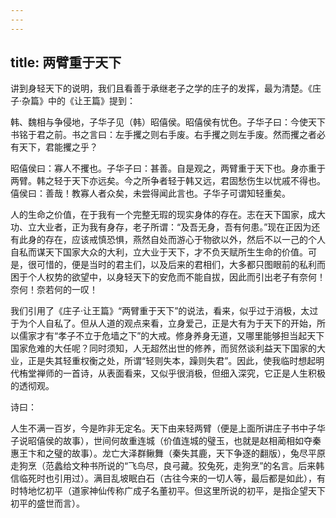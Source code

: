 ```yaml
---
---
---
```

title: 两臂重于天下
---




讲到身轻天下的说明，我们且看善于承继老子之学的庄子的发挥，最为清楚。《庄子·杂篇》中的《让王篇》提到：


韩、魏相与争侵地，子华子见（韩）昭僖侯。昭僖侯有忧色。子华子曰：今使天下书铭于君之前。书之言曰：左手攫之则右手废。右手攫之则左手废。然而攫之者必有天下，君能攫之乎？

昭僖侯曰：寡人不攫也。子华子曰：甚善。自是观之，两臂重于天下也。身亦重于两臂。韩之轻于天下亦远矣。今之所争者轻于韩又远，君固愁伤生以忧戚不得也。僖侯曰：善哉！教寡人者众矣，未尝得闻此言也。子华子可谓知轻重矣。


人的生命之价值，在于我有一个完整无瑕的现实身体的存在。志在天下国家，成大功、立大业者，正为我有身存，老子所谓：“及吾无身，吾有何患。”现在正因为还有此身的存在，应该戒慎恐惧，燕然自处而游心于物欲以外，然后不以一己的个人自私而谋天下国家大众的大利，立大业于天下，才不负天赋所生生命的价值。可是，很可惜的，便是当时的君主们，以及后来的君相们，大多都只图眼前的私利而困于个人权势的欲望中，以身轻天下的安危而不能自拔，因此而引出老子有奈何！奈何！奈若何的一叹！

我们引用了《庄子·让王篇》“两臂重于天下”的说法，看来，似乎过于消极，太过于为个人自私了。但从人道的观点来看，立身爱己，正是大有为于天下的开始，所以儒家才有“孝子不立于危墙之下”的大戒。修身养身无道，又哪里能够担当起天下国家危难的大任呢？同时须知，人无超然出世的修养，而贸然谈利益天下国家的大业，正是失其轻重权衡之处，所谓“轻则失本，躁则失君”。因此，使我临时想起明代栯堂禅师的一首诗，从表面看来，又似乎很消极，但细入深究，它正是人生积极的透彻观。

诗曰：


人生不满一百岁，今是昨非无定名。天下由来轻两臂（便是上面所讲庄子书中子华子说昭僖侯的故事），世间何故重连城（价值连城的璧玉，也就是赵相蔺相如夺秦惠王卞和之璧的故事）。龙亡大泽群鳅舞（秦失其鹿，天下争逐的翻版），兔尽平原走狗烹（范蠡给文种书所说的“飞鸟尽，良弓藏。狡兔死，走狗烹”的名言。后来韩信临死时也引用过）。满目乱坡眠白石（古往今来的一切人等，最后都是如此），有时特地忆初平（道家神仙传称广成子名董初平。但这里所说的初平，是指企望天下初平的盛世而言）。